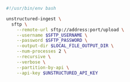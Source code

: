 ```bash Shell
#!/usr/bin/env bash

unstructured-ingest \
  sftp \
    --remote-url sftp://address:port/upload \
    --username $SFTP_USERNAME \
    --password $SFTP_PASSWORD \
    --output-dir $LOCAL_FILE_OUTPUT_DIR \
    --num-processes 2 \
    --recursive \
    --verbose \
    --partition-by-api \
    --api-key $UNSTRUCTURED_API_KEY
```
